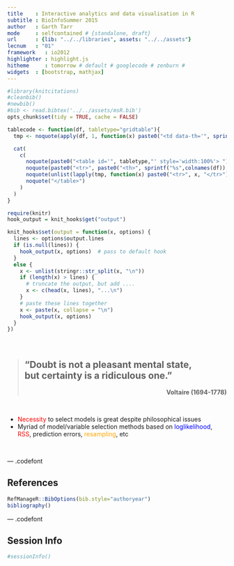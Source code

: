 ```yaml
---
title    : Interactive analytics and data visualisation in R
subtitle : BioInfoSummer 2015
author   : Garth Tarr
mode     : selfcontained # {standalone, draft}
url      : {lib: "../../libraries", assets: "../../assets"}
lecnum   : "01"
framework   : io2012
highlighter : highlight.js
hitheme     : tomorrow # default # googlecode # zenburn # 
widgets  : [bootstrap, mathjax]
---
```



```r
#library(knitcitations)
#cleanbib()
#newbib()
#bib <- read.bibtex('../../assets/msR.bib')
opts_chunk$set(tidy = TRUE, cache = FALSE) 

tablecode <- function(df, tabletype="gridtable"){
  tmp <- noquote(apply(df, 1, function(x) paste0("<td data-th='", sprintf("%s",colnames(df)), "'>", x, "</td>", collapse=" ")))

  cat(
    c(
      noquote(paste0("<table id='", tabletype,"' style='width:100%'> ")),
      noquote(paste0("<tr>", paste0("<th>", sprintf("%s",colnames(df)), "</th>", collapse=" "), "</tr>")),
      noquote(unlist(lapply(tmp, function(x) paste0("<tr>", x, "</tr>")))),
      noquote("</table>")
    )
  )
}

require(knitr)
hook_output = knit_hooks$get("output")

knit_hooks$set(output = function(x, options) {
  lines <- options$output.lines
  if (is.null(lines)) {
    hook_output(x, options)  # pass to default hook
  }
  else {
    x <- unlist(stringr::str_split(x, "\n"))
    if (length(x) > lines) {
      # truncate the output, but add ....
      x <- c(head(x, lines), "...\n")
    }
    # paste these lines together
    x <- paste(x, collapse = "\n")
    hook_output(x, options)
  }
})
```

<br>

<blockquote>
<h2>"Doubt is not a pleasant mental state, <br> but certainty is a ridiculous one."</h2>

<p style="text-align: right"><b>Voltaire (1694-1778)</b></p>
</blockquote>

<br>

<div class="columns-2">

<p>
<ul>
<li> <span style="color:red; font-weight:normal">Necessity</span> to select models is great despite philosophical issues </li>
<li> Myriad of  model/variable selection methods based on <span style="color:blue; font-weight:normal">loglikelihood</span>, <span style="color:red; font-weight:normal">RSS</span>, prediction errors, <span style="color:orange; font-weight:normal">resampling</span>, etc </li>
</ul>
</p>

<br>

</div>







--- .codefont

## References

```r
RefManageR::BibOptions(bib.style="authoryear")
bibliography()
```

--- .codefont

## Session Info

```r
#sessionInfo()
```
